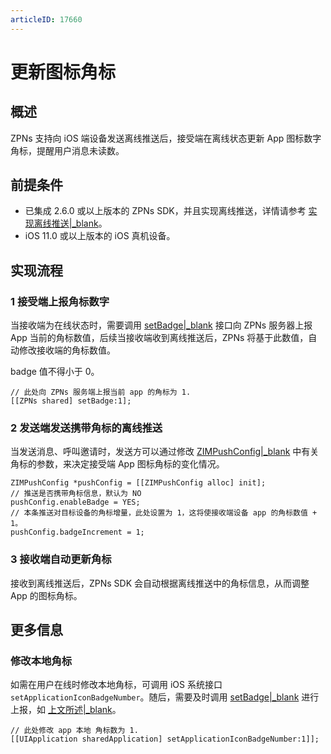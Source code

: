 ```yaml
---
articleID: 17660
---
```

# 更新图标角标


## 概述

ZPNs 支持向 iOS 端设备发送离线推送后，接受端在离线状态更新 App 图标数字角标，提醒用户消息未读数。

## 前提条件

- 已集成 2.6.0 或以上版本的 ZPNs SDK，并且实现离线推送，详情请参考 [实现离线推送\|_blank](./../Implement%20offline%20push%20notification.mdx)。 
- iOS 11.0 或以上版本的 iOS 真机设备。

## 实现流程

### 1 接受端上报角标数字

当接收端为在线状态时，需要调用 [setBadge\|_blank](@setBadge) 接口向 ZPNs 服务器上报 App 当前的角标数值，后续当接收端收到离线推送后，ZPNs 将基于此数值，自动修改接收端的角标数值。

<Note title="说明">
badge 值不得小于 0。
</Note>

```objc
// 此处向 ZPNs 服务端上报当前 app 的角标为 1.
[[ZPNs shared] setBadge:1];
```

### 2 发送端发送携带角标的离线推送

当发送消息、呼叫邀请时，发送方可以通过修改 [ZIMPushConfig\|_blank](@-ZIMPushConfig) 中有关角标的参数，来决定接受端 App 图标角标的变化情况。

```objc
ZIMPushConfig *pushConfig = [[ZIMPushConfig alloc] init];
// 推送是否携带角标信息，默认为 NO
pushConfig.enableBadge = YES;
// 本条推送对目标设备的角标增量，此处设置为 1，这将使接收端设备 app 的角标数值 + 1。
pushConfig.badgeIncrement = 1;
```

### 3 接收端自动更新角标

接收到离线推送后，ZPNs SDK 会自动根据离线推送中的角标信息，从而调整 App 的图标角标。

## 更多信息
 
### 修改本地角标

如需在用户在线时修改本地角标，可调用 iOS 系统接口 `setApplicationIconBadgeNumber`。随后，需要及时调用 [setBadge\|_blank](@setBadge) 进行上报，如 [上文所述\|_blank](#3-接收端自动更新角标)。

```objc
// 此处修改 app 本地 角标数为 1.
[[UIApplication sharedApplication] setApplicationIconBadgeNumber:1]];
```